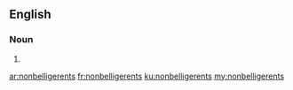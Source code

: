 ==English==

===Noun===
{{head|en|plural}}

# {{plural of|nonbelligerent|lang=en|nocat=1}}

[[ar:nonbelligerents]]
[[fr:nonbelligerents]]
[[ku:nonbelligerents]]
[[my:nonbelligerents]]